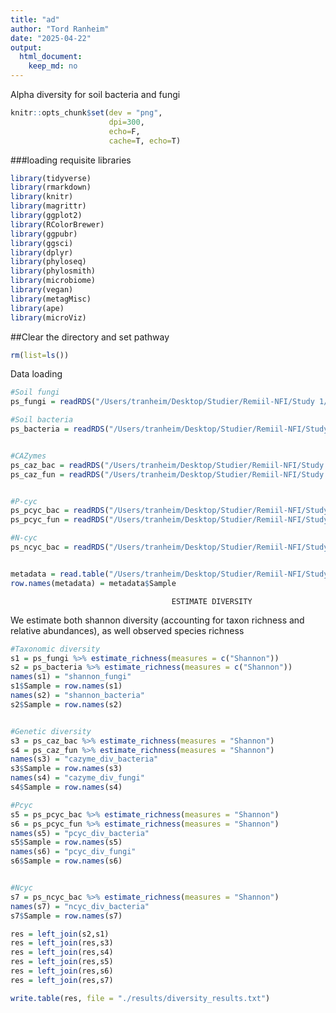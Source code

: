 ```yaml
---
title: "ad"
author: "Tord Ranheim"
date: "2025-04-22"
output:
  html_document:
    keep_md: no
---
```



Alpha diversity for soil bacteria and fungi


```r
knitr::opts_chunk$set(dev = "png",
                      dpi=300,
                      echo=F,
                      cache=T, echo=T)
```



###loading requisite libraries 
```r
library(tidyverse)
library(rmarkdown)
library(knitr)
library(magrittr)
library(ggplot2)
library(RColorBrewer)
library(ggpubr)
library(ggsci)
library(dplyr)
library(phyloseq)
library(phylosmith)
library(microbiome)
library(vegan)
library(metagMisc)
library(ape)
library(microViz)

```


##Clear the directory and set pathway
```r
rm(list=ls())

```


Data loading
```r

#Soil fungi
ps_fungi = readRDS("/Users/tranheim/Desktop/Studier/Remiil-NFI/Study 1/Processing/Microbial/Amplicon/Soil/ITS/Processing/Results/ps_fungi_srs.RDS")

#Soil bacteria
ps_bacteria = readRDS("/Users/tranheim/Desktop/Studier/Remiil-NFI/Study 1/Processing/Microbial/Amplicon/Soil/16S/Processing/Results/ps_bacteria_srs.RDS")


#CAZymes
ps_caz_bac = readRDS("/Users/tranheim/Desktop/Studier/Remiil-NFI/Study 1/Processing/Microbial/Metagenome/Processing/CAZymes/Results/ps_caz_bac_rar.RDS")
ps_caz_fun = readRDS("/Users/tranheim/Desktop/Studier/Remiil-NFI/Study 1/Processing/Microbial/Metagenome/Processing/CAZymes/Results/ps_caz_fun_rar.RDS")


#P-cyc
ps_pcyc_bac = readRDS("/Users/tranheim/Desktop/Studier/Remiil-NFI/Study 1/Processing/Microbial/Metagenome/Processing/Pcyc/Results/ps_pcyc_bac_rar.RDS")
ps_pcyc_fun = readRDS("/Users/tranheim/Desktop/Studier/Remiil-NFI/Study 1/Processing/Microbial/Metagenome/Processing/Pcyc/Results/ps_pcyc_fun_rar.RDS")

#N-cyc
ps_ncyc_bac = readRDS("/Users/tranheim/Desktop/Studier/Remiil-NFI/Study 1/Processing/Microbial/Metagenome/Processing/Ncyc/Results/ps_ncyc_bac_rar.RDS")



```


```r

metadata = read.table("/Users/tranheim/Desktop/Studier/Remiil-NFI/Study 1/Processing/Metadata/Result/metadata.txt")
row.names(metadata) = metadata$Sample

```


                                  
                                        ESTIMATE DIVERSITY
###################################################################################################

We estimate both shannon diversity (accounting for taxon richness and relative abundances), as well observed species richness

```r

#Taxonomic diversity
s1 = ps_fungi %>% estimate_richness(measures = c("Shannon"))
s2 = ps_bacteria %>% estimate_richness(measures = c("Shannon"))
names(s1) = "shannon_fungi"
s1$Sample = row.names(s1)
names(s2) = "shannon_bacteria"
s2$Sample = row.names(s2)


#Genetic diversity
s3 = ps_caz_bac %>% estimate_richness(measures = "Shannon")
s4 = ps_caz_fun %>% estimate_richness(measures = "Shannon")
names(s3) = "cazyme_div_bacteria"
s3$Sample = row.names(s3)
names(s4) = "cazyme_div_fungi"
s4$Sample = row.names(s4)

#Pcyc
s5 = ps_pcyc_bac %>% estimate_richness(measures = "Shannon")
s6 = ps_pcyc_fun %>% estimate_richness(measures = "Shannon")
names(s5) = "pcyc_div_bacteria"
s5$Sample = row.names(s5)
names(s6) = "pcyc_div_fungi"
s6$Sample = row.names(s6)


#Ncyc
s7 = ps_ncyc_bac %>% estimate_richness(measures = "Shannon")
names(s7) = "ncyc_div_bacteria"
s7$Sample = row.names(s7)

```

```r

res = left_join(s2,s1)
res = left_join(res,s3)
res = left_join(res,s4)
res = left_join(res,s5)
res = left_join(res,s6)
res = left_join(res,s7)

write.table(res, file = "./results/diversity_results.txt")

```

